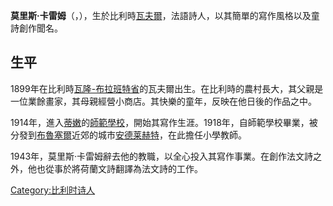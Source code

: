 {{unreferenced|time=2015-07-03T22:48:36+00:00}}
'''莫里斯·卡雷姆'''（{{lang-fr|Maurice Carême}}，{{bd|1899年|5月12日|1978年|1月13日|catIdx=Carême, Maurice}}），生於比利時[[瓦夫爾|瓦夫爾]]，法語詩人，以其簡單的寫作風格以及童詩創作聞名。
==生平==
1899年在比利時[[瓦隆-布拉班特省|瓦隆-布拉班特省]]的瓦夫爾出生。在比利時的農村長大，其父親是一位業餘畫家，其母親經營小商店。其快樂的童年，反映在他日後的作品之中。

1914年，進入[[蒂嫩|蒂嫩]]的[[師範學校|師範學校]]，開始其寫作生涯。1918年，自師範學校畢業，被分發到[[布魯塞爾|布魯塞爾]]近郊的城市[[安德莱赫特|安德莱赫特]]，在此擔任小學教師。

1943年，莫里斯·卡雷姆辭去他的教職，以全心投入其寫作事業。在創作法文詩之外，他也從事於將荷蘭文詩翻譯為法文詩的工作。

{{Authority control}}
{{DEFAULTSORT:Carême, Maurice}}

[[Category:比利时诗人|Category:比利时诗人]]